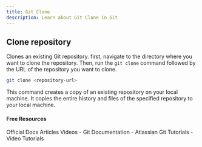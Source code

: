 ```yaml
---
title: Git Clone
description: Learn about Git Clone in Git
---
```

## Clone repository

Clones an existing Git repository.
first, navigate to the directory where you want to clone the repository. Then, run the `git clone` command followed by the URL of the repository you want to clone.
~~~sh
git clone <repository-url>
~~~

This command creates a copy of an existing repository on your local machine. It copies the entire history and files of the specified repository
to your local machine.

#### Free Resources

<Tabs defaultValue="official">
<TabsList>
<TabsTrigger value="official">Official Docs</TabsTrigger>
<TabsTrigger value="article">Articles</TabsTrigger>
<TabsTrigger value="video">Videos</TabsTrigger>
</TabsList>

<TabsContent value="official">
<Note type="note" title="official">
- <Link href="https://git-scm.com/docs">Git Documentation</Link>
</Note>
</TabsContent>
<TabsContent value="article">
<Note type="note" title="article">
- <Link href="https://www.atlassian.com/git/tutorials">Atlassian Git Tutorials</Link>
</Note>
</TabsContent>
<TabsContent value="video">
<Note type="note" title="video">
- <Link href="https://www.youtube.com/results?search_query=git+git-clone+tutorial">Video Tutorials</Link>
</Note>
</TabsContent>
</Tabs>
